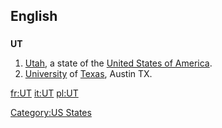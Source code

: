 {{also|ut}}
==English==

==={{abbreviation}}===
'''UT'''

# [[Utah]], a state of the [[United States of America]].
# [[University]] of [[Texas]], Austin TX.

[[Category:US States]]

[[fr:UT]]
[[it:UT]]
[[pl:UT]]
